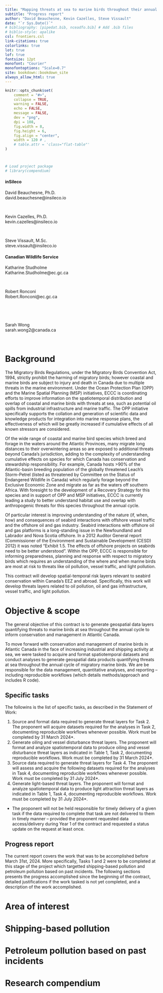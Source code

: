```yaml
---
title: "Mapping threats at sea to marine birds throughout their annual cycle to inform conservation and management in Atlantic Canada"
subtitle: "Progress report"
author: "David Beauchesne, Kevin Cazelles, Steve Vissault"
date: "`r Sys.Date()`"
# bibliography: [pipedat.bib, nceadfo.bib] # Add .bib files
# biblio-style: apalike
csl: frontiers.csl
link-citations: true
colorlinks: true
lot: true
lof: true
fontsize: 12pt
monofont: "Courier"
monofontoptions: "Scale=0.7"
site: bookdown::bookdown_site
always_allow_html: true
---
```


```r
knitr::opts_chunk$set(
    comment = "#>",
    collapse = TRUE,
    warning = FALSE,
    echo = FALSE,
    message = FALSE,
    dev = "png",
    dpi = 108,
    fig.width = 8,
    fig.height = 6,
    fig.align = "center",
    width = 120 # ,
    # table.attr = 'class="flat-table"'
)



# Load project package
# library(compendium)
```

#### inSileco {-}

David Beauchesne, Ph.D. <br/>
david.beauchesne@insileco.io<br/>

<br/>

Kevin Cazelles, Ph.D. <br/>
kevin.cazelles@insileco.io<br/>

<br/>

Steve Vissault, M.Sc.<br/>
steve.vissault@insileco.io<br/>


#### Canadian Wildlife Service {-}

Katharine Studholme<br/>
Katharine.Studholme@ec.gc.ca<br/>

<br/>

Robert Ronconi<br/>
Robert.Ronconi@ec.gc.ca<br/>

<br/>

<br/>

Sarah Wong<br/>
sarah.wong2@canada.ca<br/>

<br/>

# Background 

The Migratory Birds Regulations, under the Migratory Birds Convention Act, 1994, strictly prohibit the harming of migratory birds; however coastal and marine birds are subject to injury and death in Canada due to multiple threats in the marine environment. Under the Ocean Protection Plan (OPP) and the Marine Spatial Planning (MSP) initiatives, ECCC is coordinating efforts to improve information on the spatiotemporal distribution and overlap of coastal and marine birds with threats at sea, such as potential oil spills from industrial infrastructure and marine traffic. The OPP initiative specifically supports the collation and generation of scientific data and knowledge products for integration into marine response plans, the effectiveness of which will be greatly increased if cumulative effects of all known stressors are considered. 

Of the wide range of coastal and marine bird species which breed and forage in the waters around the Atlantic Provinces, many migrate long distances to their overwintering areas so are exposed to additional threats beyond Canada’s jurisdiction, adding to the complexity of understanding cumulative effects on species for which Canada has conservation and stewardship responsibility. For example, Canada hosts >90% of the Atlantic-basin breeding population of the globally threatened Leach’s Storm-Petrel (listed as threatened by Committee on the Status of Endangered Wildlife in Canada) which regularly forage beyond the Exclusive Economic Zone and migrate as far as the waters off southern Africa. With foresight to the development of a Recovery Strategy for this species and in support of OPP and MSP initiatives, ECCC is currently leading a study to better understand habitat use and overlap with anthropogenic threats for this species throughout the annual cycle.

Of particular interest is improving understanding of the nature (if, when, how) and consequences of seabird interactions with offshore vessel traffic and the offshore oil and gas industry. Seabird interactions with offshore oil and gas platforms is a long-standing issue in the Newfoundland and Labrador and Nova Scotia offshore. In a 2012 Auditor General report (Commissioner of the Environment and Sustainable Development (CESD) 2012) it was noted “Exhibit 1.5. The effects of offshore projects on seabirds need to be better understood”. Within the OPP, ECCC is responsible for informing preparedness, planning and response with respect to migratory birds which requires an understanding of the where and when marine birds are most at risk to threats like oil pollution, vessel traffic, and light pollution.  

This contract will develop spatial-temporal risk layers relevant to seabird conservation within Canada’s EEZ and abroad. Specifically, this work will develop threats layers related to oil pollution, oil and gas infrastructure, vessel traffic, and light pollution.

# Objective & scope

The general objective of this contract is to generate geospatial data layers quantifying threats to marine birds at sea throughout the annual cycle to inform conservation and management in Atlantic Canada.

To move forward with conservation and management of marine birds in Atlantic Canada in the face of increasing industrial and shipping activity at sea, we were tasked to acquire and format spatiotemporal datasets and conduct analyses to generate geospatial data products quantifying threats at sea throughout the annual cycle of migratory marine birds. We are be responsible for the data management, quantitative analyses, and reporting – including reproducible workflows (which details methods/approach and includes R code).

## Specific tasks

The followins is the list of specific tasks, as described in the Statement of Work: 

1. Source and format data required to generate threat layers for Task 2. The proponent will acquire datasets required for the analyses in Task 2, documenting reproducible workflows whenever possible. Work must be completed by 31 March 2024*.
2.	Generate oiling and vessel disturbance threat layers. The proponent will format and analyze spatiotemporal data to produce oiling and vessel disturbance threat layers as indicated in Table 1, Task 2, documenting reproducible workflows. Work must be completed by 31 March 2024*.
3.	Source data required to generate threat layers for Task 4. The proponent will assess and acquire the following datasets required for the analyses in Task 4, documenting reproducible workflows whenever possible. Work must be completed by 31 July 2024*.
4.	Generate light-based threat layers. The proponent will format and analyze spatiotemporal data to produce light attraction threat layers as indicated in Table 1, Task 4, documenting reproducible workflows. Work must be completed by 31 July 2024*.

* The proponent will not be held responsible for timely delivery of a given task if the data required to complete that task are not delivered to them in timely manner – provided the proponent requested data access/delivery during Year 1 of the contract and requested a status update on the request at least once.
   
## Progress report 

The current report covers the work that was to be accomplished before March 31st, 2024. More specifically, Tasks 1 and 2 were to be completed at this stage of the project which targetted shipping-based pollution and petroleum pollution based on past incidents. The following sections presents the progress accomplished since the beginning of the contract, detailed justifications if the work tasked is not yet completed, and a description of the work accomplished. 

# Area of interest 


# Shipping-based pollution


# Petroleum pollution based on past incidents


# Research compendium



